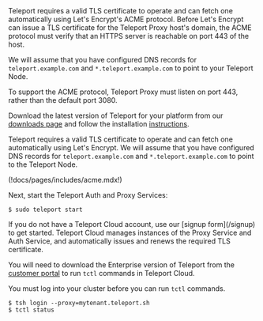 <Tabs> 
<TabItem scope={["oss","enterprise"]} label="Self-Hosted">
Teleport requires a valid TLS certificate to operate and can fetch one
automatically using Let's Encrypt's ACME protocol. Before Let's Encrypt can
issue a TLS certificate for the Teleport Proxy host's domain, the ACME protocol
must verify that an HTTPS server is reachable on port 443 of the host.  

We will assume that you have configured DNS records for `teleport.example.com`
and `*.teleport.example.com` to point to your Teleport Node.

<Admonition type="note" title="Web Proxy Port">
To support the ACME protocol, Teleport Proxy must listen on port 443, rather
than the default port 3080.
</Admonition>

Download the latest version of Teleport for your platform from our
[downloads page](https://goteleport.com/teleport/download) and follow the
installation [instructions](../../installation.mdx).

Teleport requires a valid TLS certificate to operate and can fetch one automatically
using Let's Encrypt. 
We will assume that you have configured DNS records for `teleport.example.com` and `*.teleport.example.com` to point to the Teleport Node.

(!docs/pages/includes/acme.mdx!)

Next, start the Teleport Auth and Proxy Services:

```code
$ sudo teleport start
```
</TabItem> 
<TabItem label="Teleport Cloud" scope={["cloud"]}> 
If you do not have a Teleport Cloud account, use our [signup form](/signup) to
get started. Teleport Cloud manages instances of the Proxy Service and Auth
Service, and automatically issues and renews the required TLS certificate.

You will need to download the Enterprise version of Teleport from the
[customer portal](https://dashboard.gravitational.com/web/login) to run `tctl`
commands in Teleport Cloud.

You must log into your cluster before you can run `tctl` commands.
```code
$ tsh login --proxy=mytenant.teleport.sh
$ tctl status
```
</TabItem>
</Tabs>

